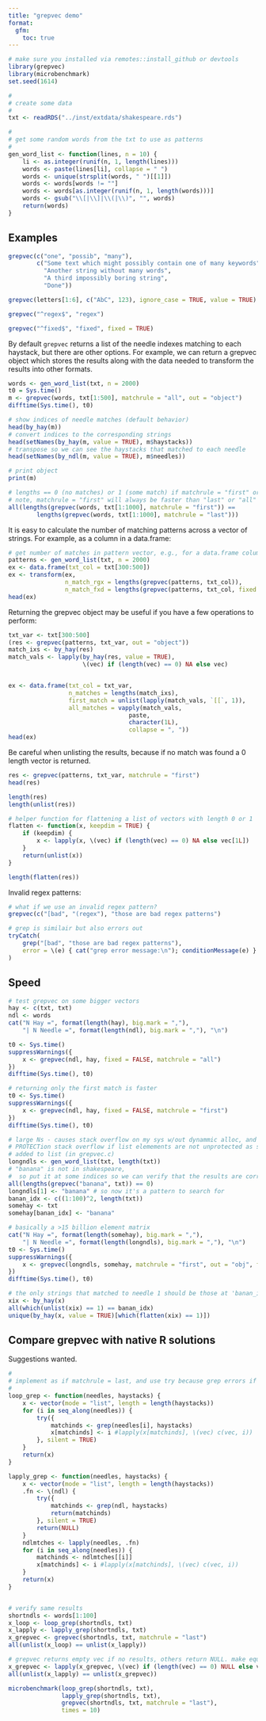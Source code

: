 ```yaml
---
title: "grepvec demo"
format: 
  gfm:
    toc: true
---
```




```r
# make sure you installed via remotes::install_github or devtools
library(grepvec)
library(microbenchmark)
set.seed(1614)

#
# create some data
#
txt <- readRDS("../inst/extdata/shakespeare.rds")

#
# get some random words from the txt to use as patterns
#
gen_word_list <- function(lines, n = 10) {
    li <- as.integer(runif(n, 1, length(lines)))
    words <- paste(lines[li], collapse = " ")
    words <- unique(strsplit(words, " ")[[1]])
    words <- words[words != ""]
    words <- words[as.integer(runif(n, 1, length(words)))]
    words <- gsub("\\[|\\]|\\(|\\)", "", words)
    return(words)
}

```


## Examples

```r
grepvec(c("one", "possib", "many"),
        c("Some text which might possibly contain one of many keywords",
          "Another string without many words",
          "A third impossibly boring string",
          "Done"))

grepvec(letters[1:6], c("AbC", 123), ignore_case = TRUE, value = TRUE)

grepvec("^regex$", "regex")

grepvec("^fixed$", "fixed", fixed = TRUE)

```

By default `grepvec` returns a list of the needle indexes matching to each haystack, but there are other options. For example, we can return a grepvec object which stores the results along with the data needed to transform the results into other formats.  



```r
words <- gen_word_list(txt, n = 2000)
t0 = Sys.time()
m <- grepvec(words, txt[1:500], matchrule = "all", out = "object")
difftime(Sys.time(), t0)

# show indices of needle matches (default behavior)
head(by_hay(m))
# convert indices to the corresponding strings
head(setNames(by_hay(m, value = TRUE), m$haystacks))
# transpose so we can see the haystacks that matched to each needle
head(setNames(by_ndl(m, value = TRUE), m$needles))

# print object
print(m)
```


```r
# lengths == 0 (no matches) or 1 (some match) if matchrule = "first" or "last"
# note, matchrule = "first" will always be faster than "last" or "all"
all(lengths(grepvec(words, txt[1:1000], matchrule = "first")) ==
        lengths(grepvec(words, txt[1:1000], matchrule = "last")))
```

It is easy to calculate the number of matching patterns across a vector of strings. For example, as a column in a data.frame:  

```r
# get number of matches in pattern vector, e.g., for a data.frame column
patterns <- gen_word_list(txt, n = 2000)
ex <- data.frame(txt_col = txt[300:500])
ex <- transform(ex,
                n_match_rgx = lengths(grepvec(patterns, txt_col)),
                n_match_fxd = lengths(grepvec(patterns, txt_col, fixed = TRUE)))
head(ex)
```

Returning the grepvec object may be useful if you have a few operations to perform:  

```r
txt_var <- txt[300:500]
(res <- grepvec(patterns, txt_var, out = "object"))
match_ixs <- by_hay(res)
match_vals <- lapply(by_hay(res, value = TRUE),
                     \(vec) if (length(vec) == 0) NA else vec)


ex <- data.frame(txt_col = txt_var,
                 n_matches = lengths(match_ixs),
                 first_match = unlist(lapply(match_vals, `[[`, 1)),
                 all_matches = vapply(match_vals,
                                  paste,
                                  character(1L),
                                  collapse = ", "))
head(ex)
```


Be careful when unlisting the results, because if no match was found a 0 length vector is returned.


```r
res <- grepvec(patterns, txt_var, matchrule = "first")
head(res)

length(res)
length(unlist(res))

# helper function for flattening a list of vectors with length 0 or 1
flatten <- function(x, keepdim = TRUE) {
    if (keepdim) {
        x <- lapply(x, \(vec) if (length(vec) == 0) NA else vec[1L])
    }
    return(unlist(x))
}

length(flatten(res))

```


Invalid regex patterns:  

```r
# what if we use an invalid regex pattern?
grepvec(c("[bad", "(regex"), "those are bad regex patterns")

# grep is similair but also errors out
tryCatch(
    grep("[bad", "those are bad regex patterns"),
    error = \(e) { cat("grep error message:\n"); conditionMessage(e) }
)
```


## Speed

```r
# test grepvec on some bigger vectors
hay <- c(txt, txt)
ndl <- words
cat("N Hay =", format(length(hay), big.mark = ","),
    "| N Needle =", format(length(ndl), big.mark = ","), "\n")

t0 <- Sys.time()
suppressWarnings({
    x <- grepvec(ndl, hay, fixed = FALSE, matchrule = "all")
})
difftime(Sys.time(), t0)

# returning only the first match is faster
t0 <- Sys.time()
suppressWarnings({
    x <- grepvec(ndl, hay, fixed = FALSE, matchrule = "first")
})
difftime(Sys.time(), t0)

```


```r
# large Ns - causes stack overflow on my sys w/out dynammic alloc, and cause
# PROTECTion stack overflow if list elemements are not unprotected as soon as
# added to list (in grepvec.c)
longndls <- gen_word_list(txt, length(txt))
# "banana" is not in shakespeare,
#  so put it at some indices so we can verify that the results are correct
all(lengths(grepvec("banana", txt)) == 0)
longndls[1] <- "banana" # so now it's a pattern to search for
banan_idx <- c((1:100)^2, length(txt))
somehay <- txt
somehay[banan_idx] <- "banana"

# basically a >15 billion element matrix
cat("N Hay =", format(length(somehay), big.mark = ","),
    "| N Needle =", format(length(longndls), big.mark = ","), "\n")
t0 <- Sys.time()
suppressWarnings({
    x <- grepvec(longndls, somehay, matchrule = "first", out = "obj", fixed = FALSE)
})
difftime(Sys.time(), t0)

# the only strings that matched to needle 1 should be those at 'banan_idx'
xix <- by_hay(x)
all(which(unlist(xix) == 1) == banan_idx)
unique(by_hay(x, value = TRUE)[which(flatten(xix) == 1)])
```


## Compare grepvec with native R solutions

Suggestions wanted.

```r
#
# implement as if matchrule = last, and use try because grep errors if bad regex
#
loop_grep <- function(needles, haystacks) {
    x <- vector(mode = "list", length = length(haystacks))
    for (i in seq_along(needles)) {
        try({
            matchinds <- grep(needles[i], haystacks)
            x[matchinds] <- i #lapply(x[matchinds], \(vec) c(vec, i))
        }, silent = TRUE)
    }
    return(x)
}

lapply_grep <- function(needles, haystacks) {
    x <- vector(mode = "list", length = length(haystacks))
    .fn <- \(ndl) {
        try({
            matchinds <- grep(ndl, haystacks)
            return(matchinds)
        }, silent = TRUE)
        return(NULL)
    }
    ndlmtches <- lapply(needles, .fn)
    for (i in seq_along(needles)) {
        matchinds <- ndlmtches[[i]]
        x[matchinds] <- i #lapply(x[matchinds], \(vec) c(vec, i))
    }
    return(x)
}


# verify same results
shortndls <- words[1:100]
x_loop <- loop_grep(shortndls, txt)
x_lapply <- lapply_grep(shortndls, txt)
x_grepvec <- grepvec(shortndls, txt, matchrule = "last")
all(unlist(x_loop) == unlist(x_lapply))

# grepvec returns empty vec if no results, others return NULL. make equal
x_grepvec <- lapply(x_grepvec, \(vec) if (length(vec) == 0) NULL else vec)
all(unlist(x_lapply) == unlist(x_grepvec))

microbenchmark(loop_grep(shortndls, txt),
               lapply_grep(shortndls, txt),
               grepvec(shortndls, txt, matchrule = "last"),
               times = 10)
```

